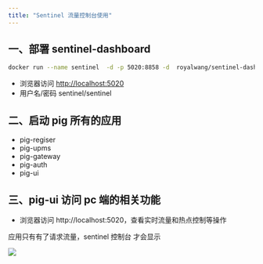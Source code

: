 ```yaml
---
title: "Sentinel 流量控制台使用"
---
```


## 一、部署 sentinel-dashboard


```bash
docker run --name sentinel  -d -p 5020:8858 -d  royalwang/sentinel-dashboard:1.8.4
```



+ 浏览器访问 [http://localhost:5020](http://localhost:5020)
+ 用户名/密码 sentinel/sentinel



## 二、启动 pig 所有的应用


+  pig-regiser 
+  pig-upms 
+  pig-gateway 
+  pig-auth 
+  pig-ui 



## 三、pig-ui 访问 pc 端的相关功能


+ 浏览器访问 http://localhost:5020，查看实时流量和热点控制等操作



应用只有有了请求流量，sentinel 控制台 才会显示



![](https://minio.pigx.top/oss/202312/1701844199.png)
